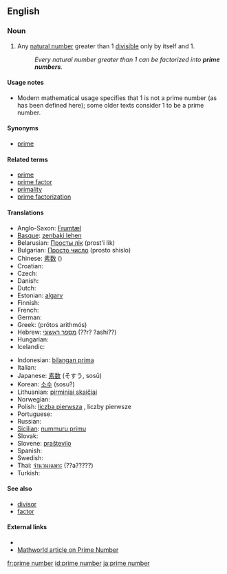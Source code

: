 ==English==

===Noun===
{{en-noun|pl=prime numbers}}

# {{number theory}} Any [[natural number]] greater than 1 [[divisible]] only by itself and 1.
#: ''Every natural number greater than 1 can be factorized into '''prime numbers'''.''

====Usage notes====
*Modern mathematical usage specifies that 1 is not a prime number (as has been defined here); some older texts consider 1 to be a prime number.

====Synonyms====
*[[prime]]

====Related terms====
*[[prime]]
*[[prime factor]]
*[[primality]]
*[[prime factorization]]

====Translations====
{{trans-top|natural number}}
* Anglo-Saxon: [[Frumtæl]]
* [[Basque]]: [[zenbaki lehen]]
* Belarusian: [[Просты лік]] (prost'i lik)
* Bulgarian: [[Просто число]] (prosto shislo)
* Chinese: [[素数]] ()
* Croatian: {{t-|hr|prosti broj|m}}
* Czech: {{t-|cs|prvočíslo|n}}
* Danish: {{t-|da|primtal}}
* Dutch: {{t-|nl|priemgetal|n}}
* Estonian: [[algarv]]
* Finnish: {{t+|fi|alkuluku}}
* French: {{t-|fr|nombre premier|m}}
* German: {{t-|de|Primzahl|f}}
* Greek: {{t|el|πρώτος αριθμός|m|sc=Grek}} (prótos arithmós)
* Hebrew: [[מספר ראשוני]] (??r? ?ashi??)
* Hungarian: {{t-|hu|prímszám}}
* Icelandic: {{t-|is|prímtölur}}
{{trans-mid}}
* Indonesian: [[bilangan prima]]
* Italian: {{t-|it|numero primo|m}}
* Japanese: [[素数]] (そすう, sosū)
* Korean: [[소수]] (sosu?)
* Lithuanian: [[pirminiai skaičiai]]
* Norwegian: {{t-|no|primtall}}
* Polish: [[liczba pierwsza]] {{f}}, liczby pierwsze<!-- ''''-->
* Portuguese: {{t-|pt|número primo|m}}
* Russian: {{t-|ru|Простое число|tr=prostoe shislo|sc=Cyrl}}
* [[Sicilian]]: [[nummuru primu]] {{m}}
* Slovak: {{t-|sk|prvočíslo|n}}
* Slovene: [[praštevilo]] {{n}}
* Spanish: {{t-|es|número primo|m}}
* Swedish: {{t-|sv|primtal|n}}
* Thai: [[จำนวนเฉพาะ]] (??a?????)
* Turkish: {{t-|tr|asal sayı}}
{{trans-bottom}}

====See also====
*[[divisor]]
*[[factor]]

====External links====
* {{pedialite}}
*[http://mathworld.wolfram.com/PrimeNumber.html Mathworld article on Prime Number]

[[fr:prime number]]
[[id:prime number]]
[[ja:prime number]]